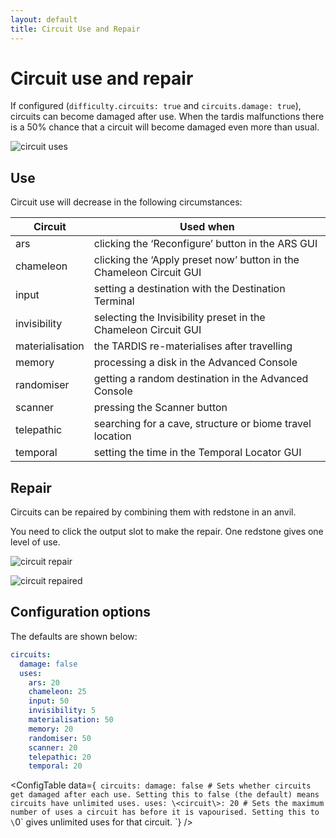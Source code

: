 ```yaml
---
layout: default
title: Circuit Use and Repair
---
```



# Circuit use and repair

If configured (`difficulty.circuits: true` and `circuits.damage: true`), circuits can become damaged after use. When the tardis
malfunctions
there is a 50% chance that a circuit will become damaged even more than usual.

![circuit uses](/images/docs/circuit_uses.jpg)

## Use

Circuit use will decrease in the following circumstances:

| Circuit         | Used when                                                           |
|-----------------|---------------------------------------------------------------------|
| ars             | clicking the ‘Reconfigure’ button in the ARS GUI                    |
| chameleon       | clicking the ‘Apply preset now’ button in the Chameleon Circuit GUI |
| input           | setting a destination with the Destination Terminal                 |
| invisibility    | selecting the Invisibility preset in the Chameleon Circuit GUI      |
| materialisation | the TARDIS re-materialises after travelling                         |
| memory          | processing a disk in the Advanced Console                           |
| randomiser      | getting a random destination in the Advanced Console                |
| scanner         | pressing the Scanner button                                         |
| telepathic      | searching for a cave, structure or biome travel location            |
| temporal        | setting the time in the Temporal Locator GUI                        |

## Repair

Circuits can be repaired by combining them with redstone in an anvil.

You need to click the output slot to make the repair. One redstone gives one level of use.

![circuit repair](/images/docs/circuit_repair.jpg)

![circuit repaired](/images/docs/circuit_repaired.jpg)

## Configuration options

The defaults are shown below:

```yaml title="/plugins/TARDIS/config.yml"
circuits:
  damage: false
  uses:
    ars: 20
    chameleon: 25
    input: 50
    invisibility: 5
    materialisation: 50
    memory: 20
    randomiser: 50
    scanner: 20
    telepathic: 20
    temporal: 20
```

<ConfigTable data={`
circuits:
  damage: false # Sets whether circuits get damaged after each use. Setting this to false (the default) means circuits have unlimited uses.
  uses:
    \<circuit\>: 20 # Sets the maximum number of uses a circuit has before it is vapourised. Setting this to \`0\` gives unlimited uses for that circuit.
`} />

